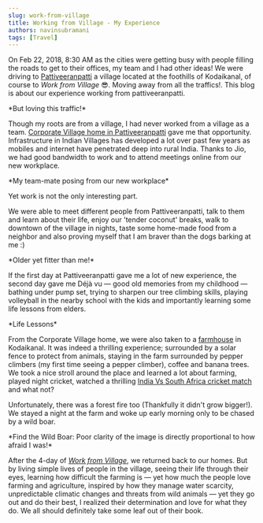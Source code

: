 ```yaml
---
slug: work-from-village
title: Working from Village - My Experience
authors: navinsubramani
tags: [Travel]
---
```


On Feb 22, 2018, 8:30 AM as the cities were getting busy with people filling the roads to get to their offices, my team and I had other ideas! We were driving to [Pattiveeranpatti](https://goo.gl/maps/94aeLugLKR92) a village located at the foothills of Kodaikanal, of course to _Work from Village_ 😎. Moving away from all the traffics!. This blog is about our experience working from pattiveeranpatti.

<!-- truncate -->

<AssetImg path="/media/uploads/2018/03/IMG_20180223_104525-e1522491333219-1024x899.jpg" alt="Driving through the village road filled with cows" />
*But loving this traffic!*

Though my roots are from a village, I had never worked from a village as a team. [Corporate Village home in Pattiveeranpatti](https://www.airbnb.co.in/rooms/21974980#neighborhood) gave me that opportunity. Infrastructure in Indian Villages has developed a lot over past few years as mobiles and internet have penetrated deep into rural India. Thanks to Jio, we had good bandwidth to work and to attend meetings online from our new workplace.

<AssetImg path="/media/uploads/2018/03/IMG_20180222_121033-1-e1522601132259-1024x757.jpg" alt="My team-mate posing from our village workplace" />
*My team-mate posing from our new workplace*

Yet work is not the only interesting part.

We were able to meet different people from Pattiveeranpatti, talk to them and learn about their life, enjoy our 'tender coconut' breaks, walk to downtown of the village in nights, taste some home-made food from a neighbor and also proving myself that I am braver than the dogs barking at me :)

<AssetImg path="/media/uploads/2018/03/IMG_20180222_113801-1024x512.jpg" alt="Neighbor helping us with some coconut" />
*Older yet fitter than me!*

If the first day at Pattiveeranpatti gave me a lot of new experience, the second day gave me Déjà vu — good old memories from my childhood — bathing under pump set, trying to sharpen our tree climbing skills, playing volleyball in the nearby school with the kids and importantly learning some life lessons from elders.

<AssetImg path="/media/uploads/2018/03/IMG_20180223_110744-1024x512.jpg" alt="Life lessons from elder" />
*Life Lessons*

From the Corporate Village home, we were also taken to a [farmhouse](https://www.google.com/maps/place/10%C2%B018'45.3%22N+77%C2%B042'35.3%22E/@10.3125928,77.7010372,15z/data=!3m1!4b1!4m13!1m6!3m5!1s0x3b0759a2f02b65eb:0x3ba2de03b4489b1!2sGreenyLeaf+Kurinji+Farm!8m2!3d10.3173892!4d77.7087021!3m5!1s0x0:0x0!7e2!8m2!3d10.3125722!4d77.7097921?authuser=1) in Kodaikanal. It was indeed a thrilling experience; surrounded by a solar fence to protect from animals, staying in the farm surrounded by pepper climbers (my first time seeing a pepper climber), coffee and banana trees. We took a nice stroll around the place and learned a lot about farming, played night cricket, watched a thrilling [India Vs South Africa cricket match](https://www.google.co.in/search?q=india+vs+south+africa+2018+feb+23&sca_esv=831661049e449a6f&ei=vFaqaN7VOb2i5NoP-6y5sQ4&ved=0ahUKEwjeo5LQkqKPAxU9EVkFHXtWLuYQ4dUDCBA&uact=5&oq=india+vs+south+africa+2018+feb+23&gs_lp=Egxnd3Mtd2l6LXNlcnAiIWluZGlhIHZzIHNvdXRoIGFmcmljYSAyMDE4IGZlYiAyMzIFECEYoAEyBRAhGKABMgUQIRigATIFECEYoAEyBRAhGKABMgUQIRirAjIFECEYqwIyBRAhGKsCSKrHAVDPG1iRxgFwBXgBkAEAmAGLAaABiQ2qAQQxOC4zuAEDyAEA-AEBmAIaoAL3DsICChAAGLADGNYEGEfCAg0QABiABBiwAxhDGIoFwgIKEAAYgAQYQxiKBcICBRAAGIAEwgIGEAAYFhgewgILEAAYgAQYkQIYigXCAgUQIRifBZgDAIgGAZAGCpIHBDIzLjOgB6iOAbIHBDE4LjO4B8sNwgcMMC4xNy42LjAuMi4xyAfLAQ&sclient=gws-wiz-serp#sie=m;/g/11f54hl7fr;5;/m/021q23;sm;fp;1;;;) and what not?

Unfortunately, there was a forest fire too (Thankfully it didn't grow bigger!). We stayed a night at the farm and woke up early morning only to be chased by a wild boar.

<AssetImg path="/media/uploads/2018/03/IMG_20180225_084924-e1522497635407-975x1024.jpg" alt="Wild board coming out of the bush" />
*Find the Wild Boar: Poor clarity of the image is directly proportional to how afraid I was!*

After the 4-day of [_Work from Village_](https://medium.com/@navinsubramaniam/work-from-village-dd5968b4e8b7), we returned back to our homes. But by living simple lives of people in the village, seeing their life through their eyes, learning how difficult the farming is — yet how much the people love farming and agriculture, inspired by how they manage water scarcity, unpredictable climatic changes and threats from wild animals — yet they go out and do their best, I realized their determination and love for what they do. We all should definitely take some leaf out of their book.